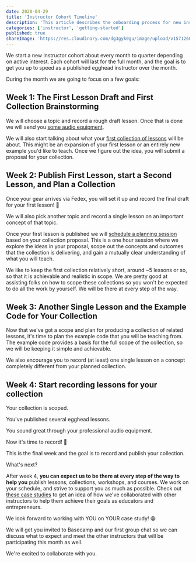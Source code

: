 ```yaml
---
date: 2020-04-29
title: 'Instructor Cohort Timeline'
description: 'This article describes the onboarding process for new instructors.'
categories: ['instructor', 'getting-started']
published: true
shareImage: 'https://res.cloudinary.com/dg3gyk0gu/image/upload/v1571260698/og-image-assets/share_image_getting_started.png'
---
```


We start a new instructor cohort about every month to quarter depending on active interest. Each cohort will last for the full month, and the goal is to get you up to speed as a published egghead instructor over the month.

During the month we are going to focus on a few goals:

## Week 1: The First Lesson Draft and First Collection Brainstorming

We will choose a topic and record a rough draft lesson. Once that is done we will send you [some audio equipment](/instructor/screencasting/audio-equipment).

We will also start talking about what your [first collection of lessons](/instructor/collections) will be about. This might be an expansion of your first lesson or an entirely new example you'd like to teach. Once we figure out the idea, you will submit a proposal for your collection.

## Week 2: Publish First Lesson, start a Second Lesson, and Plan a Collection

Once your gear arrives via Fedex, you will set it up and record the final draft for your first lesson! 🎉

We will also pick another topic and record a single lesson on an important concept of that topic.

Once your first lesson is published we will [schedule a planning session](/instructor/workshops/planning-process) based on your collection proposal. This is a one hour session where we explore the ideas in your proposal, scope out the concepts and outcomes that the collection is delivering, and gain a mutually clear understanding of what you will teach.

We like to keep the first collection relatively short, around ~5 lessons or so, so that it is achievable and realistic in scope. We are pretty good at assisting folks on how to scope these collections so you won't be expected to do all the work by yourself. We will be there at every step of the way.

## Week 3: Another Single Lesson and the Example Code for Your Collection

Now that we've got a scope and plan for producing a collection of related lessons, it's time to plan the example code that you will be teaching from. The example code provides a basis for the full scope of the collection, so we will be keeping it simple and achievable.

We also encourage you to record (at least) one single lesson on a concept completely different from your planned collection.

## Week 4: Start recording lessons for your collection

Your collection is scoped.

You've published several egghead lessons.

You sound great through your professional audio equipment.

Now it's time to record! 🤗

This is the final week and the goal is to record and publish your collection.

What's next?

After week 4, **you can expect us to be there at every step of the way to help you** publish lessons, collections, workshops, and courses. We work on your schedule, and strive to support you as much as possible. Check out [these case studies](/instructor/case-studies) to get an idea of how we've collaborated with other instructors to help them achieve their goals as educators and entrepreneurs.

We look forward to working with YOU on YOUR case study! 😀

We will get you invited to Basecamp and our first group chat so we can discuss what to expect and meet the other instructors that will be participating this month as well.

We're excited to collaborate with you.
